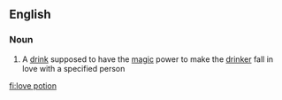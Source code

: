 ==English==

===Noun===
{{en-noun|sg=[[love]] [[potion]]}}

# A [[drink]] supposed to have the [[magic]] power to make the [[drinker]] fall in love with a specified person

[[fi:love potion]]